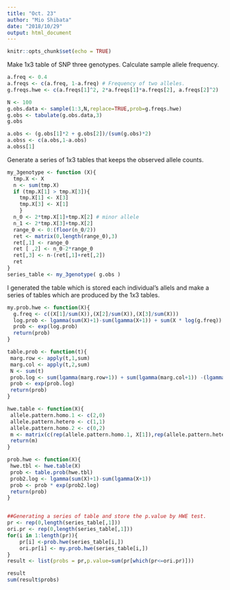 ```yaml
---
title: "Oct. 23"
author: "Mio Shibata"
date: "2018/10/29"
output: html_document
---
```


```r
knitr::opts_chunk$set(echo = TRUE)
```

Make 1x3 table of SNP three genotypes. Calculate sample allele frequency.

```r
a.freq <- 0.4
a.freqs <- c(a.freq, 1-a.freq) # Frequency of two alleles. 
g.freqs.hwe <- c(a.freqs[1]^2, 2*a.freqs[1]*a.freqs[2], a.freqs[2]^2)

N <- 100
g.obs.data <- sample(1:3,N,replace=TRUE,prob=g.freqs.hwe)
g.obs <- tabulate(g.obs.data,3)
g.obs
```


```r
a.obs <- (g.obs[1]*2 + g.obs[2])/(sum(g.obs)*2)
a.obss <- c(a.obs,1-a.obs)
a.obss[1]
```
Generate a series of 1x3 tables that keeps the observed allele counts.
```r
my_3genotype <- function (X){
  tmp.X <- X
  n <- sum(tmp.X)
  if (tmp.X[1] > tmp.X[3]){
    tmp.X[1] <- X[3]
    tmp.X[3] <- X[1]
    }
  n_0 <- 2*tmp.X[1]+tmp.X[2] # minor allele
  n_1 <- 2*tmp.X[3]+tmp.X[2]
  range_0 <- 0:(floor(n_0/2))
  ret <- matrix(0,length(range_0),3)
  ret[,1] <- range_0
  ret [ ,2] <- n_0-2*range_0
  ret[,3] <- n-(ret[,1]+ret[,2])
  ret
}
series_table <- my_3genotype( g.obs )
```

I generated the table which is stored each individual's allels and make a series of tables which are produced by the 1x3 tables.

```r
my.prob.hwe <- function(X){
  g.freq <- c((X[1]/sum(X)),(X[2]/sum(X)),(X[3]/sum(X)))
  log.prob <- lgamma(sum(X)+1)-sum(lgamma(X+1)) + sum(X * log(g.freq))
  prob <- exp(log.prob)
  return(prob)
}

table.prob <- function(t){
 marg.row <- apply(t,1,sum)
 marg.col <- apply(t,2,sum)
 N <- sum(t)
 prob.log <- sum(lgamma(marg.row+1)) + sum(lgamma(marg.col+1)) -(lgamma(N+1)+sum(lgamma(t+1)))
 prob <- exp(prob.log)
 return(prob)
}

hwe.table <- function(X){
 allele.pattern.homo.1 <- c(2,0)
 allele.pattern.hetero <- c(1,1)
 allele.pattern.homo.2 <- c(0,2)
 m <- matrix(c(rep(allele.pattern.homo.1, X[1]),rep(allele.pattern.hetero, X[2]),rep(allele.pattern.homo.2,X[3])),byrow =TRUE, ncol = 2)
 return(m)
}

prob.hwe <- function(X){
 hwe.tbl <- hwe.table(X)
 prob <- table.prob(hwe.tbl)
 prob2.log <- lgamma(sum(X)+1)-sum(lgamma(X+1))
 prob <- prob * exp(prob2.log)
 return(prob)
}


##Generating a series of table and store the p.value by HWE test.
pr <- rep(0,length(series_table[,1]))
ori.pr <- rep(0,length(series_table[,1]))
for(i in 1:length(pr)){
    pr[i] <-prob.hwe(series_table[i,])
    ori.pr[i] <- my.prob.hwe(series_table[i,])
}
result <- list(probs = pr,p.value=sum(pr[which(pr<=ori.pr)]))

result
sum(result$probs)
```

